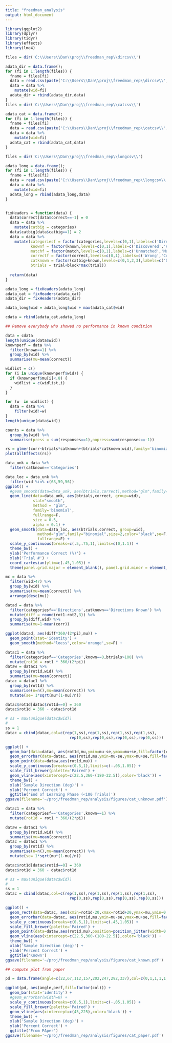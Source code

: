 ```yaml
---
title: "freedman_analysis"
output: html_document
---
```

```r
library(ggplot2)
library(dplyr)
library(tidyr)
library(effects)
library(lme4)
```


```r
files = dir('C:\\Users\\Dan\\proj\\freedman_rep\\dircsv\\')

adata_dir = data.frame();
for (fi in 1:length(files)) {
  fname = files[fi]
  data = read.csv(paste('C:\\Users\\Dan\\proj\\freedman_rep\\dircsv\\',fname,sep=''))
  data = data %>%
    mutate(wid=fi)
  adata_dir = rbind(adata_dir,data)
}
files = dir('C:\\Users\\Dan\\proj\\freedman_rep\\catcsv\\')

adata_cat = data.frame();
for (fi in 1:length(files)) {
  fname = files[fi]
  data = read.csv(paste('C:\\Users\\Dan\\proj\\freedman_rep\\catcsv\\',fname,sep=''))
  data = data %>%
    mutate(wid=fi)
  adata_cat = rbind(adata_cat,data)
}

files = dir('C:\\Users\\Dan\\proj\\freedman_rep\\longcsv\\')

adata_long = data.frame();
for (fi in 1:length(files)) {
  fname = files[fi]
  data = read.csv(paste('C:\\Users\\Dan\\proj\\freedman_rep\\longcsv\\',fname,sep=''))
  data = data %>%
    mutate(wid=fi)
  adata_long = rbind(adata_long,data)
}
```

```r
```

```r
fixHeaders = function(data) {  
  data$correct[data$correct==-1] = 0
  data = data %>%
    mutate(catbig = categories)
  data$catbig[data$catbig==1] = 2
  data = data %>%
    mutate(categoriesf = factor(categories,levels=c(0,1),labels=c('Directions','Categories')),
           knownf = factor(known,levels=c(0,1),labels=c('Discovered','Known')),
           matchf = factor(match,levels=c(0,1),labels=c('Unmatched','Matched')),
           correctf = factor(correct,levels=c(0,1),labels=c('Wrong','Correct')),
           catknown = factor(catbig+known,levels=c(0,1,2,3),labels=c('Directions','Directions Known','Categories','Categories Known')),
           btrials = trial+block*max(trial))
  
  return(data)
}
```


```r
adata_long = fixHeaders(adata_long)
adata_cat = fixHeaders(adata_cat)
adata_dir = fixHeaders(adata_dir)

adata_long$wid = adata_long$wid + max(adata_cat$wid)

cdata = rbind(adata_cat,adata_long)

## Remove everybody who showed no performance in known condition

```

```r
data = cdata
length(unique(data$wid))
knownperf = data %>%
  filter(known==1) %>%
  group_by(wid) %>%
  summarise(mu=mean(correct))

widlist = c()
for (i in unique(knownperf$wid)) {
  if (knownperf$mu[i]<.8) {
    widlist = c(widlist,i)
  }
}

for (w  in widlist) {
  data = data %>%
    filter(wid!=w)
}
length(unique(data$wid))
```


```r
counts = data %>%
  group_by(wid) %>%
  summarise(press = sum(responses==1),nopress=sum(responses==-1))
```

```r
rs = glmer(corr~btrials*catknown+(btrials*catknown|wid),family='binomial',data=data)
plot(allEffects(rs))
```

```r

data_unk = data %>%
  filter(catknown=='Categories')
```



```r
data_loc = data_unk %>%
  filter(wid %in% c(63,59,56))
ggplot() + 
  #geom_smooth(data=data_unk, aes(btrials,correct),method="glm",family='binomial',size=2,se=F) +
  geom_line(data=data_unk, aes(btrials,correct, group=wid),
            stat="smooth",
            method = "glm",
            family='binomial',
            fullrange=F,
            size = 0.5,
            alpha = 0.1) +
  geom_smooth(data=data_loc, aes(btrials,correct, group=wid),
              method="glm",family="binomial",size=2,color="black",se=F,
              fullrange=F) +
  scale_y_continuous(breaks=c(.5,.75,1),limits=c(0,1.1)) +
  theme_bw() +
  ylab('Performance Correct (%)') +
  xlab('Trial #') +
  coord_cartesian(ylim=c(.45,1.05)) +
  theme(panel.grid.major = element_blank(), panel.grid.minor = element_blank())
```

```r
mc = data %>%
  filter(wid>47) %>%
  group_by(wid) %>%
  summarise(mu=mean(correct)) %>%
  arrange(desc(mu))
```

```r
datad = data %>%
  filter(categoriesf=='Directions',catknown=='Directions Known') %>%
  mutate(diff = round(rot1-rot2,3)) %>%
  group_by(diff,wid) %>%
  summarise(mu=1-mean(corr))

ggplot(datad, aes(diff*360/(2*pi),mu)) + 
  geom_point(stat='identity') + 
  geom_smooth(method="loess",color='orange',se=F) +
```

```r
datac1 = data %>%
  filter(categoriesf=='Categories',known==0,btrials>100) %>%
  mutate(rot1d = rot1 * 360/(2*pi))
dataw = datac1 %>%
  group_by(rot1d,wid) %>%
  summarise(mu=mean(correct))
datac = datac1 %>%
  group_by(rot1d) %>%
  summarise(n=n(),mu=mean(correct)) %>%
  mutate(se= 1*sqrt(mu*(1-mu)/n))

datac$rot1d[datac$rot1d==0] = 360
datac$rot1d = 360 - datac$rot1d

# ss = max(unique(datac$wid))
# 
ss = 1
datac = cbind(datac,col=c(rep(1,ss),rep(1,ss),rep(1,ss),rep(1,ss),
                            rep(0,ss),rep(0,ss),rep(0,ss),rep(0,ss)))

ggplot() +
  geom_bar(data=datac, aes(rot1d,mu,ymin=mu-se,ymax=mu+se,fill=factor(col)),stat='identity') +
  geom_errorbar(data=datac, aes(rot1d,mu,ymin=mu-se,ymax=mu+se,fill=factor(col)),width=0) +
  geom_point(data=dataw,aes(rot1d,mu)) +
  scale_y_continuous(breaks=c(0.5,1),limits=c(-.05,1.05)) +
  scale_fill_brewer(palette='Paired') +
  geom_vline(aes(xintercept=c(22.5,360-(180-22.5)),color='black')) +
  theme_bw() +
  xlab('Sample Direction (deg)') +
  ylab('Percent Correct') +
  ggtitle('End of Learning Phase (<100 Trials)')
ggsave(filename='~/proj/freedman_rep/analysis/figures/cat_unknown.pdf')
```


```r
datac1 = data %>%
  filter(categoriesf=='Categories',known==1) %>%
  mutate(rot1d = rot1 * 360/(2*pi))

dataw = datac1 %>%
  group_by(rot1d,wid) %>%
  summarise(mu=mean(correct))
datac = datac1 %>%
  group_by(rot1d) %>%
  summarise(n=n(),mu=mean(correct)) %>%
  mutate(se= 1*sqrt(mu*(1-mu)/n))

datac$rot1d[datac$rot1d==0] = 360
datac$rot1d = 360 - datac$rot1d

# ss = max(unique(datac$wid))
# 
ss = 1
datac = cbind(datac,col=c(rep(1,ss),rep(1,ss),rep(1,ss),rep(1,ss),
                            rep(0,ss),rep(0,ss),rep(0,ss),rep(0,ss)))

ggplot() +
  geom_rect(data=datac, aes(xmin=rot1d-20,xmax=rot1d+20,ymax=mu,ymin=0.5,fill=factor(col)),stat='identity') +
  geom_errorbar(data=datac, aes(rot1d,mu,ymin=mu-se,ymax=mu+se,fill=factor(col)),width=0) +
  scale_y_continuous(breaks=c(0.5,1),limits=c(.45,1.05)) +
  scale_fill_brewer(palette='Paired') +
  geom_point(data=dataw,aes(rot1d,mu),position=position_jitter(width=0.05,height=0.01)) +
  geom_vline(aes(xintercept=c(22.5,360-(180-22.5)),color='black')) +
  theme_bw() +
  xlab('Sample Direction (deg)') +
  ylab('Percent Correct') +
  ggtitle('Known')
ggsave(filename='~/proj/freedman_rep/analysis/figures/cat_known.pdf')
```

```r
## compute plot from paper

pd = data.frame(angle=c(22,67,112,157,202,247,292,337),col=c(0,1,1,1,1,0,0,0),perf=c(.89,.9,.97,.97,.86,.88,.97,.965))

ggplot(pd, aes(angle,perf,fill=factor(col))) +
  geom_bar(stat='identity') +
  #geom_errorbar(width=0) +
  scale_y_continuous(breaks=c(0.5,1),limits=c(-.05,1.05)) +
  scale_fill_brewer(palette='Paired') +
  geom_vline(aes(xintercept=c(45,225),color='black')) +
  theme_bw() +
  xlab('Sample Direction (deg)') +
  ylab('Percent Correct') +
  ggtitle('From PAper')
ggsave(filename='~/proj/freedman_rep/analysis/figures/cat_paper.pdf')
```


